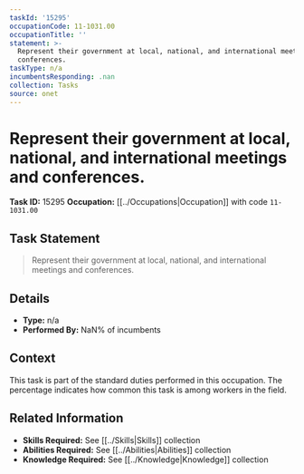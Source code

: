 ```yaml
---
taskId: '15295'
occupationCode: 11-1031.00
occupationTitle: ''
statement: >-
  Represent their government at local, national, and international meetings and
  conferences.
taskType: n/a
incumbentsResponding: .nan
collection: Tasks
source: onet
---
```

# Represent their government at local, national, and international meetings and conferences.

**Task ID:** 15295
**Occupation:** [[../Occupations|Occupation]] with code `11-1031.00`

## Task Statement

> Represent their government at local, national, and international meetings and conferences.

## Details

- **Type:** n/a
- **Performed By:** NaN% of incumbents

## Context

This task is part of the standard duties performed in this occupation. The percentage indicates how common this task is among workers in the field.

## Related Information

- **Skills Required:** See [[../Skills|Skills]] collection
- **Abilities Required:** See [[../Abilities|Abilities]] collection
- **Knowledge Required:** See [[../Knowledge|Knowledge]] collection
